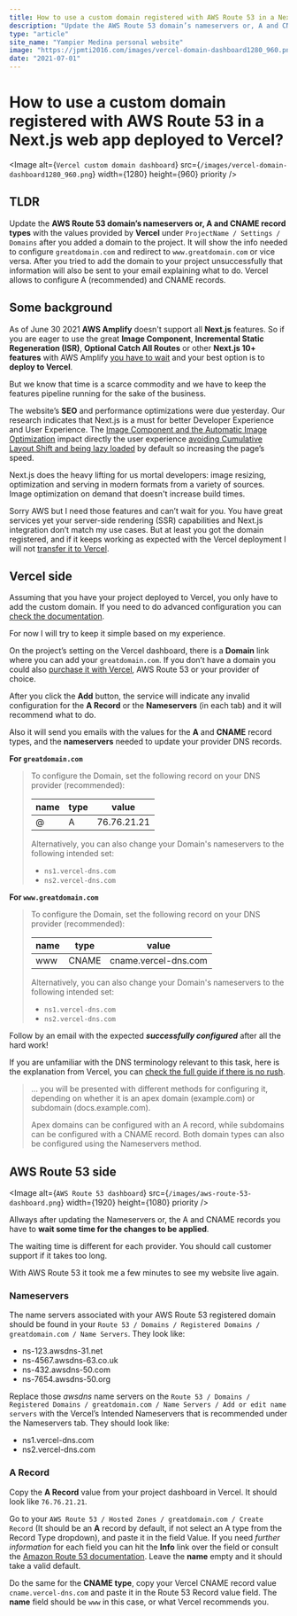 ```yaml
---
title: How to use a custom domain registered with AWS Route 53 in a Next.js web app deployed to Vercel.
description: "Update the AWS Route 53 domain’s nameservers or, A and CNAME record types with the values provided by Vercel under ProjectName / Settings / Domains after you added a domain to the project. It will show the info needed to configure greatdomain.com and redirect to www.greatdomain.com or vice versa. After you tried to add the domain to your project unsuccessfully that information will also be sent to your email explaining what to do. Vercel allows to configure A (recommended) and CNAME records."
type: "article"
site_name: "Yampier Medina personal website"
image: "https://jpmti2016.com/images/vercel-domain-dashboard1280_960.png"
date: "2021-07-01"
---
```


# How to use a custom domain registered with AWS Route 53 in a Next.js web app deployed to Vercel?

<Image
  alt={`Vercel custom domain dashboard`}
  src={`/images/vercel-domain-dashboard1280_960.png`}
  width={1280}
  height={960}
  priority
/>

## TLDR

Update the **AWS Route 53 domain’s nameservers or, A and CNAME record types** with the values provided by **Vercel** under `ProjectName / Settings / Domains` after you added a domain to the project. It will show the info needed to configure `greatdomain.com` and redirect to `www.greatdomain.com` or vice versa. After you tried to add the domain to your project unsuccessfully that information will also be sent to your email explaining what to do. Vercel allows to configure A (recommended) and CNAME records.

## Some background

As of June 30 2021 **AWS Amplify** doesn't support all **Next.js** features. So if you are eager to use the great **Image Component**, **Incremental Static Regeneration (ISR)**, **Optional Catch All Routes** or other **Next.js 10+ features** with AWS Amplify [you have to wait](https://docs.aws.amazon.com/amplify/latest/userguide/server-side-rendering-amplify.html#nextjs-version-support) and your best option is to **deploy to Vercel**.

But we know that time is a scarce commodity and we have to keep the features pipeline running for the sake of the business.

The website’s **SEO** and performance optimizations were due yesterday. Our research indicates that Next.js is a must for better Developer Experience and User Experience. The [Image Component and the Automatic Image Optimization](https://nextjs.org/blog/next-10#built-in-image-component-and-automatic-image-optimization) impact directly the user experience [avoiding Cumulative Layout Shift and being lazy loaded](https://nextjs.org/docs/basic-features/image-optimization) by default so increasing the page’s speed.

Next.js does the heavy lifting for us mortal developers: image resizing, optimization and serving in modern formats from a variety of sources. Image optimization on demand that doesn't increase build times.

Sorry AWS but I need those features and can’t wait for you. You have great services yet your server-side rendering (SSR) capabilities and Next.js integration don’t match my use cases. But at least you got the domain registered, and if it keeps working as expected with the Vercel deployment I will not [transfer it to Vercel](https://vercel.com/docs/custom-domains).

## Vercel side

Assuming that you have your project deployed to Vercel, you only have to add the custom domain. If you need to do advanced configuration you can [check the documentation](https://vercel.com/docs/custom-domains).

For now I will try to keep it simple based on my experience.

On the project’s setting on the Vercel dashboard, there is a **Domain** link where you can add your `greatdomain.com`. If you don’t have a domain you could also [purchase it with Vercel](https://vercel.com/domains?limit=24), AWS Route 53 or your provider of choice.

After you click the **Add** button, the service will indicate any invalid configuration for the **A Record** or the **Nameservers** (in each tab) and it will recommend what to do.

Also it will send you emails with the values for the **A** and **CNAME** record types, and the **nameservers** needed to update your provider DNS records.

**For `greatdomain.com`**

> To configure the Domain, set the following record on your DNS provider (recommended):
>
> | name | type | value       |
> | ---- | ---- | ----------- |
> | @    | A    | 76.76.21.21 |
>
> Alternatively, you can also change your Domain's nameservers to the following intended set:
>
> - `ns1.vercel-dns.com`
> - `ns2.vercel-dns.com`

**For `www.greatdomain.com`**

> To configure the Domain, set the following record on your DNS provider (recommended):
>
> | name | type  | value                |
> | ---- | ----- | -------------------- |
> | www  | CNAME | cname.vercel-dns.com |
>
> Alternatively, you can also change your Domain's nameservers to the following intended set:
>
> - `ns1.vercel-dns.com`
> - `ns2.vercel-dns.com`

Follow by an email with the expected **_successfully configured_** after all the hard work!

If you are unfamiliar with the DNS terminology relevant to this task, here is the explanation from Vercel, you can [check the full guide if there is no rush](https://vercel.com/docs/custom-domains).

> ... you will be presented with different methods for configuring it, depending on whether it is an apex domain (example.com) or subdomain (docs.example.com).
>
> Apex domains can be configured with an A record, while subdomains can be configured with a CNAME record. Both domain types can also be configured using the Nameservers method.

## AWS Route 53 side

<Image
  alt={`AWS Route 53 dashboard`}
  src={`/images/aws-route-53-dashboard.png`}
  width={1920}
  height={1080}
  priority
/>

Allways after updating the Nameservers or, the A and CNAME records you have to **wait some time for the changes to be applied**.

The waiting time is different for each provider. You should call customer support if it takes too long.

With AWS Route 53 it took me a few minutes to see my website live again.

### Nameservers

The name servers associated with your AWS Route 53 registered domain should be found in your `Route 53 / Domains / Registered Domains / greatdomain.com / Name Servers`. They look like:

- ns-123.awsdns-31.net
- ns-4567.awsdns-63.co.uk
- ns-432.awsdns-50.com
- ns-7654.awsdns-50.org

Replace those _awsdns_ name servers on the `Route 53 / Domains / Registered Domains / greatdomain.com / Name Servers / Add or edit name servers` with the Vercel’s Intended Nameservers that is recommended under the Nameservers tab. They should look like:

- ns1.vercel-dns.com
- ns2.vercel-dns.com

### A Record

Copy the **A Record** value from your project dashboard in Vercel. It should look like `76.76.21.21`.

Go to your `AWS Route 53 / Hosted Zones / greatdomain.com / Create Record` (It should be an **A** record by default, if not select an A type from the Record Type dropdown), and paste it in the field Value. If you need _further information_ for each field you can hit the **Info** link over the field or consult the [Amazon Route 53 documentation](https://docs.aws.amazon.com/route53/?id=docs_gateway). Leave the **name** empty and it should take a valid default.

Do the same for the **CNAME type**, copy your Vercel CNAME record value `cname.vercel-dns.com` and paste it in the Route 53 Record value field. The **name** field should be `www` in this case, or what Vercel recommends you.
